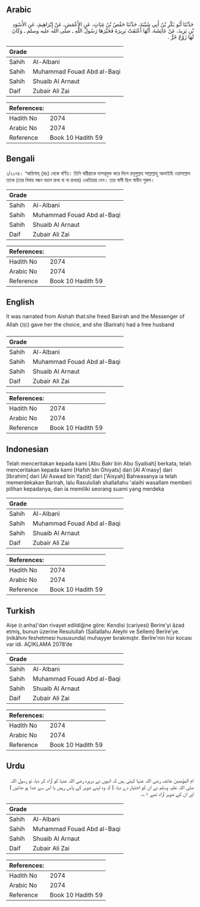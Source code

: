 ## Arabic


<div dir="rtl" lang="ar" style={{fontSize:'larger',backgroundColor:'#f8f9fa',padding:20}}>
حَدَّثَنَا أَبُو بَكْرِ بْنُ أَبِي شَيْبَةَ، حَدَّثَنَا حَفْصُ بْنُ غِيَاثٍ، عَنِ الأَعْمَشِ، عَنْ إِبْرَاهِيمَ، عَنِ الأَسْوَدِ بْنِ يَزِيدَ، عَنْ عَائِشَةَ، أَنَّهَا أَعْتَقَتْ بَرِيرَةَ فَخَيَّرَهَا رَسُولُ اللَّهِ ـ صلى الله عليه وسلم ـ وَكَانَ لَهَا زَوْجٌ حُرٌّ ‏.‏
</div>
<div style={{backgroundColor:'#f8f9fa',padding:20, marginBottom: 10}}><table> <thead> <tr> <th>Grade</th> <th></th> </tr> </thead> <tbody> <tr><td>Sahih</td><td>Al-Albani</td></tr><tr><td>Sahih</td><td>Muhammad Fouad Abd al-Baqi</td></tr><tr><td>Sahih</td><td>Shuaib Al Arnaut</td></tr><tr><td>Daif</td><td>Zubair Ali Zai</td></tr></tbody></table><table> <thead> <tr> <th>References:</th> <th></th> </tr> </thead> <tbody><tr><td>Hadith No</td><td>2074</td></tr><tr><td>Arabic No</td><td>2074</td></tr><tr><td>Reference</td><td>Book 10 Hadith 59</td></tr></tbody></table></div>

## Bengali


<div dir="ltr" lang="bn" style={{fontSize:'larger',backgroundColor:'#f8f9fa',padding:20}}>
১/২০৭৪। ‘আয়িশাহ্ (রাঃ) থেকে বর্ণিত। তিনি বারীরাকে দাসত্বমুক্ত করে দিলে রসূলুল্লাহ সাল্লাল্লাহু আলাইহি ওয়াসাল্লাম তাকে (তার বিবাহ বন্ধন বহাল রাখা বা না রাখার) এখতিয়ার দেন। তার স্বামী ছিল স্বাধীন পুরুষ।
</div>
<div style={{backgroundColor:'#f8f9fa',padding:20, marginBottom: 10}}><table> <thead> <tr> <th>Grade</th> <th></th> </tr> </thead> <tbody> <tr><td>Sahih</td><td>Al-Albani</td></tr><tr><td>Sahih</td><td>Muhammad Fouad Abd al-Baqi</td></tr><tr><td>Sahih</td><td>Shuaib Al Arnaut</td></tr><tr><td>Daif</td><td>Zubair Ali Zai</td></tr></tbody></table><table> <thead> <tr> <th>References:</th> <th></th> </tr> </thead> <tbody><tr><td>Hadith No</td><td>2074</td></tr><tr><td>Arabic No</td><td>2074</td></tr><tr><td>Reference</td><td>Book 10 Hadith 59</td></tr></tbody></table></div>

## English


<div dir="ltr" lang="en" style={{fontSize:'larger',backgroundColor:'#f8f9fa',padding:20}}>
It was narrated from Aishah that:she freed Barirah and the Messenger of Allah (ﷺ) gave her the choice, and she (Barirah) had a free husband
</div>
<div style={{backgroundColor:'#f8f9fa',padding:20, marginBottom: 10}}><table> <thead> <tr> <th>Grade</th> <th></th> </tr> </thead> <tbody> <tr><td>Sahih</td><td>Al-Albani</td></tr><tr><td>Sahih</td><td>Muhammad Fouad Abd al-Baqi</td></tr><tr><td>Sahih</td><td>Shuaib Al Arnaut</td></tr><tr><td>Daif</td><td>Zubair Ali Zai</td></tr></tbody></table><table> <thead> <tr> <th>References:</th> <th></th> </tr> </thead> <tbody><tr><td>Hadith No</td><td>2074</td></tr><tr><td>Arabic No</td><td>2074</td></tr><tr><td>Reference</td><td>Book 10 Hadith 59</td></tr></tbody></table></div>

## Indonesian


<div dir="ltr" lang="id" style={{fontSize:'larger',backgroundColor:'#f8f9fa',padding:20}}>
Telah menceritakan kepada kami [Abu Bakr bin Abu Syaibah] berkata, telah menceritakan kepada kami [Hafsh bin Ghiyats] dari [Al A'masy] dari [Ibrahim] dari [Al Aswad bin Yazid] dari ['Aisyah] Bahwasanya ia telah memerdekakan Barirah, lalu Rasulullah shallallahu 'alaihi wasallam memberi pilihan kepadanya, dan ia memiliki seorang suami yang merdeka
</div>
<div style={{backgroundColor:'#f8f9fa',padding:20, marginBottom: 10}}><table> <thead> <tr> <th>Grade</th> <th></th> </tr> </thead> <tbody> <tr><td>Sahih</td><td>Al-Albani</td></tr><tr><td>Sahih</td><td>Muhammad Fouad Abd al-Baqi</td></tr><tr><td>Sahih</td><td>Shuaib Al Arnaut</td></tr><tr><td>Daif</td><td>Zubair Ali Zai</td></tr></tbody></table><table> <thead> <tr> <th>References:</th> <th></th> </tr> </thead> <tbody><tr><td>Hadith No</td><td>2074</td></tr><tr><td>Arabic No</td><td>2074</td></tr><tr><td>Reference</td><td>Book 10 Hadith 59</td></tr></tbody></table></div>

## Turkish


<div dir="ltr" lang="tr" style={{fontSize:'larger',backgroundColor:'#f8f9fa',padding:20}}>
Aişe (r.anha)'dan rivayet edildiğine göre: Kendisi (cariyesi) Berire'yi âzad etmiş, bunun üzerine Resulullah (Sallallahu Aleyhi ve Sellem) Berîre'ye. (nikâhını feshetmesi hususunda) muhayyer bırakmıştır. Berîre'nin hür kocası var idi. AÇIKLAMA 2078’de
</div>
<div style={{backgroundColor:'#f8f9fa',padding:20, marginBottom: 10}}><table> <thead> <tr> <th>Grade</th> <th></th> </tr> </thead> <tbody> <tr><td>Sahih</td><td>Al-Albani</td></tr><tr><td>Sahih</td><td>Muhammad Fouad Abd al-Baqi</td></tr><tr><td>Sahih</td><td>Shuaib Al Arnaut</td></tr><tr><td>Daif</td><td>Zubair Ali Zai</td></tr></tbody></table><table> <thead> <tr> <th>References:</th> <th></th> </tr> </thead> <tbody><tr><td>Hadith No</td><td>2074</td></tr><tr><td>Arabic No</td><td>2074</td></tr><tr><td>Reference</td><td>Book 10 Hadith 59</td></tr></tbody></table></div>

## Urdu


<div dir="rtl" lang="ur" style={{fontSize:'larger',backgroundColor:'#f8f9fa',padding:20}}>
ام المؤمنین عائشہ رضی اللہ عنہا کہتی ہیں کہ انہوں نے بریرہ رضی اللہ عنہا کو آزاد کر دیا، تو رسول اللہ صلی اللہ علیہ وسلم نے ان کو اختیار دے دیا، ( کہ وہ اپنے شوہر کے پاس رہیں یا اس سے جدا ہو جائیں ) اور ان کے شوہر آزاد تھے ۱؎۔
</div>
<div style={{backgroundColor:'#f8f9fa',padding:20, marginBottom: 10}}><table> <thead> <tr> <th>Grade</th> <th></th> </tr> </thead> <tbody> <tr><td>Sahih</td><td>Al-Albani</td></tr><tr><td>Sahih</td><td>Muhammad Fouad Abd al-Baqi</td></tr><tr><td>Sahih</td><td>Shuaib Al Arnaut</td></tr><tr><td>Daif</td><td>Zubair Ali Zai</td></tr></tbody></table><table> <thead> <tr> <th>References:</th> <th></th> </tr> </thead> <tbody><tr><td>Hadith No</td><td>2074</td></tr><tr><td>Arabic No</td><td>2074</td></tr><tr><td>Reference</td><td>Book 10 Hadith 59</td></tr></tbody></table></div>